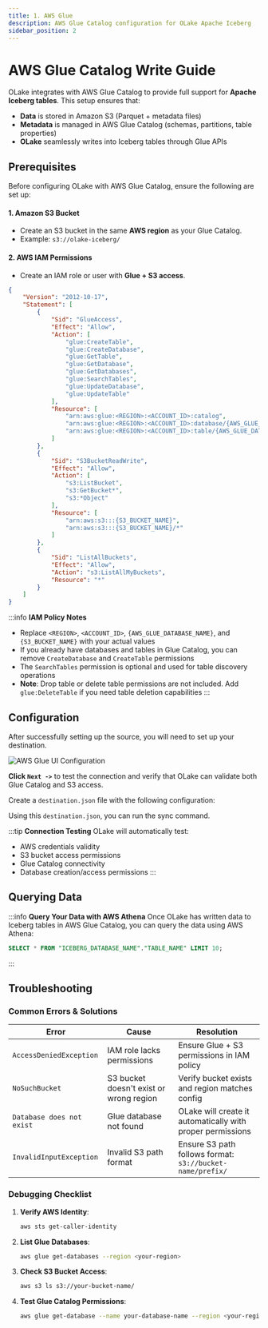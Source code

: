 ```yaml
---
title: 1. AWS Glue
description: AWS Glue Catalog configuration for OLake Apache Iceberg
sidebar_position: 2
---
```



# AWS Glue Catalog Write Guide

OLake integrates with AWS Glue Catalog to provide full support for **Apache Iceberg tables**.
This setup ensures that:
- **Data** is stored in Amazon S3 (Parquet + metadata files)
- **Metadata** is managed in AWS Glue Catalog (schemas, partitions, table properties)
- **OLake** seamlessly writes into Iceberg tables through Glue APIs

## Prerequisites

Before configuring OLake with AWS Glue Catalog, ensure the following are set up:

#### 1. Amazon S3 Bucket

- Create an S3 bucket in the same **AWS region** as your Glue Catalog.
- Example: `s3://olake-iceberg/`

#### 2. AWS IAM Permissions

- Create an IAM role or user with **Glue + S3 access**.

```json title="IAM Policy"
{
    "Version": "2012-10-17",
    "Statement": [
        {
            "Sid": "GlueAccess",
            "Effect": "Allow",
            "Action": [
                "glue:CreateTable",
                "glue:CreateDatabase",
                "glue:GetTable",
                "glue:GetDatabase",
                "glue:GetDatabases",
                "glue:SearchTables",
                "glue:UpdateDatabase",
                "glue:UpdateTable"
            ],
            "Resource": [
                "arn:aws:glue:<REGION>:<ACCOUNT_ID>:catalog",
                "arn:aws:glue:<REGION>:<ACCOUNT_ID>:database/{AWS_GLUE_DATABASE_NAME}",
                "arn:aws:glue:<REGION>:<ACCOUNT_ID>:table/{AWS_GLUE_DATABASE_NAME}/*"
            ]
        },
        {
            "Sid": "S3BucketReadWrite",
            "Effect": "Allow",
            "Action": [
                "s3:ListBucket",
                "s3:GetBucket*",
                "s3:*Object"
            ],
            "Resource": [
                "arn:aws:s3:::{S3_BUCKET_NAME}",
                "arn:aws:s3:::{S3_BUCKET_NAME}/*"
            ]
        },
        {
            "Sid": "ListAllBuckets",
            "Effect": "Allow",
            "Action": "s3:ListAllMyBuckets",
            "Resource": "*"
        }
    ]
}
```

:::info **IAM Policy Notes**
- Replace `<REGION>`, `<ACCOUNT_ID>`, `{AWS_GLUE_DATABASE_NAME}`, and `{S3_BUCKET_NAME}` with your actual values
- If you already have databases and tables in Glue Catalog, you can remove `CreateDatabase` and `CreateTable` permissions
- The `SearchTables` permission is optional and used for table discovery operations
- **Note**: Drop table or delete table permissions are not included. Add `glue:DeleteTable` if you need table deletion capabilities
:::

## Configuration

<Tabs>

<TabItem value="glue-ui" label="OLake UI" default>

After successfully setting up the source, you will need to set up your destination.

![AWS Glue UI Configuration](/img/docs/iceberg/catalog/glue/glue-catalog-olake-ui-setup-destination.png)

<GlueIcebergWriterUIConfigDetails/>

**Click `Next ->`** to test the connection and verify that OLake can validate both Glue Catalog and S3 access.

</TabItem>

<TabItem value="glue-cli" label="OLake CLI">

Create a `destination.json` file with the following configuration:

<GlueIcebergWriterConfig/>

<GlueIcebergWriterCLIConfigDetails/>

Using this `destination.json`, you can run the sync command.

</TabItem>

</Tabs>

:::tip **Connection Testing**
OLake will automatically test:
- AWS credentials validity
- S3 bucket access permissions
- Glue Catalog connectivity
- Database creation/access permissions
:::

## Querying Data

:::info **Query Your Data with AWS Athena**
Once OLake has written data to Iceberg tables in AWS Glue Catalog, you can query the data using AWS Athena:

```sql
SELECT * FROM "ICEBERG_DATABASE_NAME"."TABLE_NAME" LIMIT 10;
```
:::

## Troubleshooting

### Common Errors & Solutions

| Error | Cause | Resolution |
|-------|-------|------------|
| `AccessDeniedException` | IAM role lacks permissions | Ensure Glue + S3 permissions in IAM policy |
| `NoSuchBucket` | S3 bucket doesn't exist or wrong region | Verify bucket exists and region matches config |
| `Database does not exist` | Glue database not found | OLake will create it automatically with proper permissions |
| `InvalidInputException` | Invalid S3 path format | Ensure S3 path follows format: `s3://bucket-name/prefix/` |

### Debugging Checklist

1. **Verify AWS Identity**:
   ```bash
   aws sts get-caller-identity
   ```

2. **List Glue Databases**:
   ```bash
   aws glue get-databases --region <your-region>
   ```

3. **Check S3 Bucket Access**:
   ```bash
   aws s3 ls s3://your-bucket-name/
   ```

4. **Test Glue Catalog Permissions**:
   ```bash
   aws glue get-database --name your-database-name --region <your-region>
   ```
